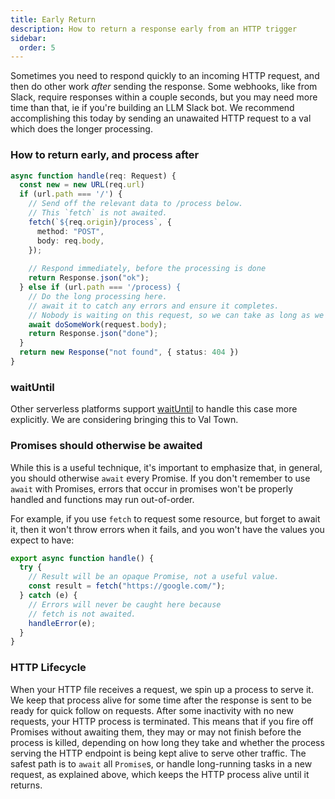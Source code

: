 ```yaml
---
title: Early Return
description: How to return a response early from an HTTP trigger
sidebar:
  order: 5
---
```



Sometimes you need to respond quickly to an incoming HTTP request, and then do other work _after_ sending the response. Some webhooks, like from Slack, require responses within a couple seconds, but you may need more time than that, ie if you're building an LLM Slack bot. We recommend accomplishing this today by sending an unawaited HTTP request to a val which does the longer processing. 

### How to return early, and process after

```ts title="early-returning.ts" val
async function handle(req: Request) {
  const new = new URL(req.url)
  if (url.path === '/') {
    // Send off the relevant data to /process below.
    // This `fetch` is not awaited.
    fetch(`${req.origin}/process`, {
      method: "POST",
      body: req.body,
    });
   
    // Respond immediately, before the processing is done
    return Response.json("ok");
  } else if (url.path === '/process) { 
    // Do the long processing here.
    // await it to catch any errors and ensure it completes.
    // Nobody is waiting on this request, so we can take as long as we need to. 
    await doSomeWork(request.body);
    return Response.json("done");
  } 
  return new Response("not found", { status: 404 })
}
```

### waitUntil

Other serverless platforms support
[waitUntil](https://developer.mozilla.org/en-US/docs/Web/API/ExtendableEvent/waitUntil) to handle this case more explicitly. We are considering bringing this to Val Town. 

### Promises should otherwise be awaited

While this is a useful technique, it's important to emphasize that, in general, you should otherwise `await` every Promise. If you don't remember to use `await` with Promises, errors that occur in promises won't be properly handled and functions may run out-of-order.

For example, if you use `fetch` to request some resource,
but forget to await it, then it won't throw errors when it fails,
and you won't have the values you expect to have:

```ts
export async function handle() {
  try {
    // Result will be an opaque Promise, not a useful value.
    const result = fetch("https://google.com/");
  } catch (e) {
    // Errors will never be caught here because
    // fetch is not awaited.
    handleError(e);
  }
}
```

### HTTP Lifecycle

When your HTTP file receives a request, we spin up a process to serve it. We keep that process alive for some time after the response is sent to be ready for quick follow on requests. After some inactivity with no new requests, your HTTP process is terminated. This means that if you fire off Promises without awaiting them, they may or may not finish before the process is killed, depending on how long they take and whether the process serving the HTTP endpoint is being kept alive to serve other traffic. The safest path is to `await` all `Promise`s, or handle long-running tasks in a new request, as explained above, which keeps the HTTP process alive until it returns.

